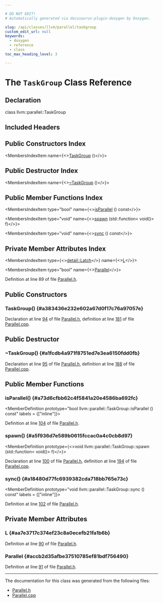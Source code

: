 ```yaml
---

# DO NOT EDIT!
# Automatically generated via docusaurus-plugin-doxygen by Doxygen.

slug: /api/classes/llvm/parallel/taskgroup
custom_edit_url: null
keywords:
  - doxygen
  - reference
  - class
toc_max_heading_level: 3

---
```





# The `TaskGroup` Class Reference

<DoxygenPage pluginConfig={pluginConfig}>



## Declaration

<CodeBlock>class llvm::parallel::TaskGroup</CodeBlock>

## Included Headers

<IncludesList>
<IncludesListItem
  filePath="llvm/Support/Parallel.h"
  permalink="/docs/api/files/include/include/llvm/include/llvm/support/parallel-h"
  isLocal="true" />
</IncludesList>

## Public Constructors Index

<MembersIndex>

<MembersIndexItem
  name={<><a href="#a383436e232e602a67d0f17c76a97057e">TaskGroup</a> ()</>}>
</MembersIndexItem>

</MembersIndex>

## Public Destructor Index

<MembersIndex>

<MembersIndexItem
  name={<><a href="#a1fcdb4a971f8751ed7e3ea6150fdd0fb">~TaskGroup</a> ()</>}>
</MembersIndexItem>

</MembersIndex>

## Public Member Functions Index

<MembersIndex>

<MembersIndexItem
  type="bool"
  name={<><a href="#a73d6cfbb62c4f5841a20e4586ba692fc">isParallel</a> () const</>}>
</MembersIndexItem>

<MembersIndexItem
  type="void"
  name={<><a href="#a5f936d7e589b0615fccac0a4c0cb8d97">spawn</a> (std::function&lt; void()&gt; f)</>}>
</MembersIndexItem>

<MembersIndexItem
  type="void"
  name={<><a href="#a18480d77fc6939382cda718bb765e73c">sync</a> () const</>}>
</MembersIndexItem>

</MembersIndex>

## Private Member Attributes Index

<MembersIndex>

<MembersIndexItem
  type={<><a href="/docs/api/classes/llvm/parallel/detail/latch">detail::Latch</a></>}
  name={<><a href="#aa7e3717c374ef23c8a0ecefb21fa1b6b">L</a></>}>
</MembersIndexItem>

<MembersIndexItem
  type="bool"
  name={<><a href="#accb2d35afbe37510785ef81bdf756490">Parallel</a></>}>
</MembersIndexItem>

</MembersIndex>


Definition at line 89 of file <a href="/docs/api/files/include/include/llvm/include/llvm/support/parallel-h">Parallel.h</a>.

<SectionDefinition>

## Public Constructors

### TaskGroup() {#a383436e232e602a67d0f17c76a97057e}

<MemberDefinition
  prototype="llvm::parallel::TaskGroup::TaskGroup ()">

Declaration at line <a href="/docs/api/files/include/include/llvm/include/llvm/support/parallel-h/#l00094">94</a> of file <a href="/docs/api/files/include/include/llvm/include/llvm/support/parallel-h">Parallel.h</a>, definition at line <a href="/docs/api/files/lib/lib/support/parallel-cpp/#l00181">181</a> of file <a href="/docs/api/files/lib/lib/support/parallel-cpp">Parallel.cpp</a>.
</MemberDefinition>

</SectionDefinition>

<SectionDefinition>

## Public Destructor

### ~TaskGroup() {#a1fcdb4a971f8751ed7e3ea6150fdd0fb}

<MemberDefinition
  prototype="llvm::parallel::TaskGroup::~TaskGroup ()">

Declaration at line <a href="/docs/api/files/include/include/llvm/include/llvm/support/parallel-h/#l00095">95</a> of file <a href="/docs/api/files/include/include/llvm/include/llvm/support/parallel-h">Parallel.h</a>, definition at line <a href="/docs/api/files/lib/lib/support/parallel-cpp/#l00188">188</a> of file <a href="/docs/api/files/lib/lib/support/parallel-cpp">Parallel.cpp</a>.
</MemberDefinition>

</SectionDefinition>

<SectionDefinition>

## Public Member Functions

### isParallel() {#a73d6cfbb62c4f5841a20e4586ba692fc}

<MemberDefinition
  prototype="bool llvm::parallel::TaskGroup::isParallel () const"
  labels = {["inline"]}>

Definition at line <a href="/docs/api/files/include/include/llvm/include/llvm/support/parallel-h/#l00104">104</a> of file <a href="/docs/api/files/include/include/llvm/include/llvm/support/parallel-h">Parallel.h</a>.
</MemberDefinition>

### spawn() {#a5f936d7e589b0615fccac0a4c0cb8d97}

<MemberDefinition
  prototype={<>void llvm::parallel::TaskGroup::spawn (std::function&lt; void()&gt; f)</>}>

Declaration at line <a href="/docs/api/files/include/include/llvm/include/llvm/support/parallel-h/#l00100">100</a> of file <a href="/docs/api/files/include/include/llvm/include/llvm/support/parallel-h">Parallel.h</a>, definition at line <a href="/docs/api/files/lib/lib/support/parallel-cpp/#l00194">194</a> of file <a href="/docs/api/files/lib/lib/support/parallel-cpp">Parallel.cpp</a>.
</MemberDefinition>

### sync() {#a18480d77fc6939382cda718bb765e73c}

<MemberDefinition
  prototype="void llvm::parallel::TaskGroup::sync () const"
  labels = {["inline"]}>

Definition at line <a href="/docs/api/files/include/include/llvm/include/llvm/support/parallel-h/#l00102">102</a> of file <a href="/docs/api/files/include/include/llvm/include/llvm/support/parallel-h">Parallel.h</a>.
</MemberDefinition>

</SectionDefinition>

<SectionDefinition>

## Private Member Attributes

### L {#aa7e3717c374ef23c8a0ecefb21fa1b6b}

<MemberDefinition
  prototype="detail::Latch llvm::parallel::TaskGroup::L">

Definition at line <a href="/docs/api/files/include/include/llvm/include/llvm/support/parallel-h/#l00090">90</a> of file <a href="/docs/api/files/include/include/llvm/include/llvm/support/parallel-h">Parallel.h</a>.
</MemberDefinition>

### Parallel {#accb2d35afbe37510785ef81bdf756490}

<MemberDefinition
  prototype="bool llvm::parallel::TaskGroup::Parallel">

Definition at line <a href="/docs/api/files/include/include/llvm/include/llvm/support/parallel-h/#l00091">91</a> of file <a href="/docs/api/files/include/include/llvm/include/llvm/support/parallel-h">Parallel.h</a>.
</MemberDefinition>

</SectionDefinition>

<hr/>

The documentation for this class was generated from the following files:

<ul>
<li><a href="/docs/api/files/include/include/llvm/include/llvm/support/parallel-h">Parallel.h</a></li>
<li><a href="/docs/api/files/lib/lib/support/parallel-cpp">Parallel.cpp</a></li>
</ul>

</DoxygenPage>
